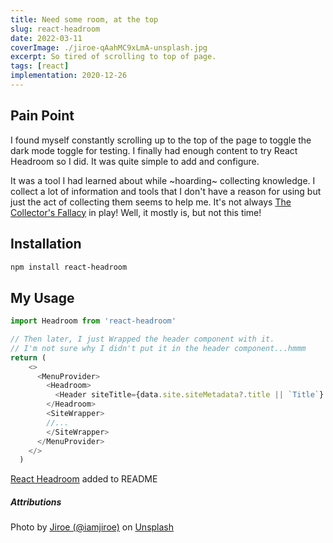 ```yaml
---
title: Need some room, at the top
slug: react-headroom
date: 2022-03-11
coverImage: ./jiroe-qAahMC9xLmA-unsplash.jpg
excerpt: So tired of scrolling to top of page.
tags: [react]
implementation: 2020-12-26
---
```


## Pain Point

I found myself constantly scrolling up to the top of the page to toggle the dark mode toggle for testing. I finally had enough content to try React Headroom so I did. It was quite simple to add and configure.

It was a tool I had learned about while ~hoarding~ collecting knowledge. I collect a lot of information and tools that I don't have a reason for using but just the act of collecting them seems to help me. It's not always [The Collector's Fallacy](https://zettelkasten.de/posts/collectors-fallacy/) in play! Well, it mostly is, but not this time!

## Installation

```bash
npm install react-headroom
```

## My Usage

```jsx:title=Layout.js (excerpt) {8-10}
import Headroom from 'react-headroom'

// Then later, I just Wrapped the header component with it.
// I'm not sure why I didn't put it in the header component...hmmm
return (
    <>
      <MenuProvider>
        <Headroom>
          <Header siteTitle={data.site.siteMetadata?.title || `Title`}
        </Headroom>
        <SiteWrapper>
        //...
        </SiteWrapper>
      </MenuProvider>
    </>
  )

```

[React Headroom](https://kyleamathews.github.io/react-headroom/) added to README

##### Attributions

Photo by [Jiroe (@iamjiroe)](https://unsplash.com/@iamjiroe?utm_source=unsplash&utm_medium=referral&utm_content=creditCopyText)
on [Unsplash](https://unsplash.com/s/photos/vu-meter?utm_source=unsplash&utm_medium=referral&utm_content=creditCopyText)
